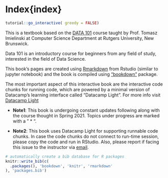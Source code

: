 # Index{index}

<!-- <script src=https://cdn.datacamp.com/datacamp-light-latest.min.js></script> -->
<script src="files/js/dcl.js"></script>
<link rel="stylesheet" href="https://maxcdn.bootstrapcdn.com/bootstrap/3.4.1/css/bootstrap.min.css">
<script src="https://maxcdn.bootstrapcdn.com/bootstrap/3.4.1/js/bootstrap.min.js"></script>


```r
tutorial::go_interactive( greedy = FALSE)

```
This is a textbook based on the [DATA 101](http://data101.cs.rutgers.edu/) course taught by Prof. Tomasz Imielinski at Computer Science Department at Rutgers University, New Brunswick.

Data 101 is an introductory course for beginners from any field of study, interested in the field of Data Science. 

This book's pages are created using [Rmarkdown](https://rmarkdown.rstudio.com/) from Rstudio (similar to jupyter notebook) and the book is compiled using ["bookdown"](https://cran.r-project.org/web/packages/bookdown/index.html) package.

The most important aspect of this interactive book are the interactive code chunks for running code, which are powered by a minimal version of Datacamp's learning interface called "Datacamp Light". For more info visit [Datacamp Light](https://github.com/datacamp/datacamp-light)

- **Note1**: This book is undergoing constant updates following along with the course thought in Spring 2021. Topics under progress are marked with a " * ".

- **Note2**: This book uses Datacamp Light for supporting runnable code chunks. In case the code chunks do not connect to run-time session, please copy the code and run in RStudio. Also, please report if facing this issue to the instructor via [email](mailto:timielinski@gmail.com).

```r
# automatically create a bib database for R packages
knitr::write_bib(c(
  .packages(), 'bookdown', 'knitr', 'rmarkdown'
), 'packages.bib')
```

